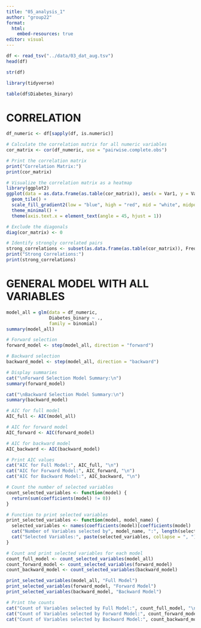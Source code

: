 ```yaml
---
title: "05_analysis_1"
author: "group22"
format:
  html:
    embed-resources: true
editor: visual
---
```


```r
df <- read_tsv("../data/03_dat_aug.tsv")
head(df)
```

```r
str(df)
```

```r
library(tidyverse)
```

```r
table(df$Diabetes_binary)
```

# CORRELATION

```r
df_numeric <- df[sapply(df, is.numeric)]
```

```r
# Calculate the correlation matrix for all numeric variables
cor_matrix <- cor(df_numeric, use = "pairwise.complete.obs")

# Print the correlation matrix
print("Correlation Matrix:")
print(cor_matrix)
```

```r
# Visualize the correlation matrix as a heatmap
library(ggplot2)
ggplot(data = as.data.frame(as.table(cor_matrix)), aes(x = Var1, y = Var2, fill = Freq)) +
  geom_tile() +
  scale_fill_gradient2(low = "blue", high = "red", mid = "white", midpoint = 0, limit = c(-1, 1), space = "Lab", name = "Correlation") +
  theme_minimal() +
  theme(axis.text.x = element_text(angle = 45, hjust = 1))
```

```r
# Exclude the diagonals
diag(cor_matrix) <- 0

# Identify strongly correlated pairs
strong_correlations <- subset(as.data.frame(as.table(cor_matrix)), Freq > 0.45 | Freq < -0.45)
print("Strong Correlations:")
print(strong_correlations)
```

# GENERAL MODEL WITH ALL VARIABLES

```r
model_all = glm(data = df_numeric,
                Diabetes_binary ~ .,
                family = binomial)
summary(model_all)
```

```r
# Forward selection
forward_model <- step(model_all, direction = "forward")

# Backward selection
backward_model <- step(model_all, direction = "backward")

# Display summaries
cat("\nForward Selection Model Summary:\n")
summary(forward_model)

cat("\nBackward Selection Model Summary:\n")
summary(backward_model)
```

```r
# AIC for full model
AIC_full <- AIC(model_all)

# AIC for forward model
AIC_forward <- AIC(forward_model)

# AIC for backward model
AIC_backward <- AIC(backward_model)

# Print AIC values
cat("AIC for Full Model:", AIC_full, "\n")
cat("AIC for Forward Model:", AIC_forward, "\n")
cat("AIC for Backward Model:", AIC_backward, "\n")
```

```r
# Count the number of selected variables
count_selected_variables <- function(model) {
  return(sum(coefficients(model) != 0))
}

# Function to print selected variables
print_selected_variables <- function(model, model_name) {
  selected_variables <- names(coefficients(model)[coefficients(model) != 0])
  cat("Number of Variables selected by", model_name, ":", length(selected_variables), "\n")
  cat("Selected Variables:", paste(selected_variables, collapse = ", "), "\n\n")
}

# Count and print selected variables for each model
count_full_model <- count_selected_variables(model_all)
count_forward_model <- count_selected_variables(forward_model)
count_backward_model <- count_selected_variables(backward_model)

print_selected_variables(model_all, "Full Model")
print_selected_variables(forward_model, "Forward Model")
print_selected_variables(backward_model, "Backward Model")

# Print the counts
cat("Count of Variables selected by Full Model:", count_full_model, "\n")
cat("Count of Variables selected by Forward Model:", count_forward_model, "\n")
cat("Count of Variables selected by Backward Model:", count_backward_model, "\n")
```
